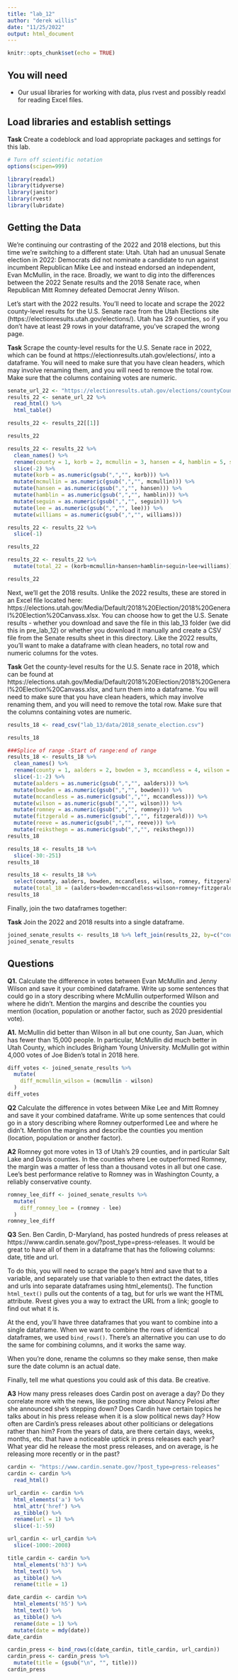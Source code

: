 ```yaml
---
title: "lab_12"
author: "derek willis"
date: "11/25/2022"
output: html_document
---
```


```r
knitr::opts_chunk$set(echo = TRUE)
```

## You will need

* Our usual libraries for working with data, plus rvest and possibly readxl for reading Excel files.

## Load libraries and establish settings

**Task** Create a codeblock and load appropriate packages and settings for this lab.

```r
# Turn off scientific notation
options(scipen=999)

library(readxl)
library(tidyverse)
library(janitor)
library(rvest)
library(lubridate)
```

## Getting the Data

We're continuing our contrasting of the 2022 and 2018 elections, but this time we're switching to a different state: Utah. Utah had an unusual Senate election in 2022: Democrats did not nominate a candidate to run against incumbent Republican Mike Lee and instead endorsed an independent, Evan McMullin, in the race. Broadly, we want to dig into the differences between the 2022 Senate results and the 2018 Senate race, when Republican Mitt Romney defeated Democrat Jenny Wilson.

Let's start with the 2022 results. You'll need to locate and scrape the 2022 county-level results for the U.S. Senate race from the Utah Elections site (https://electionresults.utah.gov/elections/). Utah has 29 counties, so if you don't have at least 29 rows in your dataframe, you've scraped the wrong page.

**Task** Scrape the county-level results for the U.S. Senate race in 2022, which can be found at https://electionresults.utah.gov/elections/, into a dataframe. You will need to make sure that you have clean headers, which may involve renaming them, and you will need to remove the total row. Make sure that the columns containing votes are numeric.

```r
senate_url_22 <- "https://electionresults.utah.gov/elections/countyCount/451556070"
results_22 <- senate_url_22 %>%
  read_html() %>%
  html_table()
```

```r
results_22 <- results_22[[1]]
```

```r
results_22
```

```r
results_22 <- results_22 %>%
  clean_names() %>%
  rename(county = 1, korb = 2, mcmullin = 3, hansen = 4, hamblin = 5, seguin = 6, lee = 7, williams = 8) %>%
  slice(-2) %>%
  mutate(korb = as.numeric(gsub(",","", korb))) %>%
  mutate(mcmullin = as.numeric(gsub(",","", mcmullin))) %>%
  mutate(hansen = as.numeric(gsub(",","", hansen))) %>%
  mutate(hamblin = as.numeric(gsub(",","", hamblin))) %>%
  mutate(seguin = as.numeric(gsub(",","", seguin))) %>%
  mutate(lee = as.numeric(gsub(",","", lee))) %>%
  mutate(williams = as.numeric(gsub(",","", williams)))
```
```r
results_22 <- results_22 %>%
  slice(-1)

results_22
```
```r
results_22 <- results_22 %>%
  mutate(total_22 = (korb+mcmullin+hansen+hamblin+seguin+lee+williams))

results_22
```

Next, we'll get the 2018 results. Unlike the 2022 results, these are stored in an Excel file located here: https://elections.utah.gov/Media/Default/2018%20Election/2018%20General%20Election%20Canvass.xlsx. You can choose how to get the U.S. Senate results - whether you download and save the file in this lab_13 folder (we did this in pre_lab_12) or whether you download it manually and create a CSV file from the Senate results sheet in this directory. Like the 2022 results, you'll want to make a dataframe with clean headers, no total row and numeric columns for the votes.

**Task** Get the county-level results for the U.S. Senate race in 2018, which can be found at https://elections.utah.gov/Media/Default/2018%20Election/2018%20General%20Election%20Canvass.xlsx, and turn them into a dataframe. You will need to make sure that you have clean headers, which may involve renaming them, and you will need to remove the total row. Make sure that the columns containing votes are numeric.

```r
results_18 <- read_csv("lab_13/data/2018_senate_election.csv")

results_18
```

```r
###Splice of range -Start of range:end of range
results_18 <- results_18 %>%
  clean_names() %>%
  rename(county = 1, aalders = 2, bowden = 3, mccandless = 4, wilson = 5, romney = 6, fitzgerald = 7, reeve = 8, reiksthegn = 9) %>%
  slice(-1:-2) %>%
  mutate(aalders = as.numeric(gsub(",","", aalders))) %>%
  mutate(bowden = as.numeric(gsub(",","", bowden))) %>%
  mutate(mccandless = as.numeric(gsub(",","", mccandless))) %>%
  mutate(wilson = as.numeric(gsub(",","", wilson))) %>%
  mutate(romney = as.numeric(gsub(",","", romney))) %>%
  mutate(fitzgerald = as.numeric(gsub(",","", fitzgerald))) %>%
  mutate(reeve = as.numeric(gsub(",","", reeve))) %>%
  mutate(reiksthegn = as.numeric(gsub(",","", reiksthegn)))
results_18
```
```r
results_18 <- results_18 %>%
  slice(-30:-251)
results_18
```
```r
results_18 <- results_18 %>%
  select(county, aalders, bowden, mccandless, wilson, romney, fitzgerald, reeve, reiksthegn) %>%
  mutate(total_18 = (aalders+bowden+mccandless+wilson+romney+fitzgerald+reeve+reiksthegn))
results_18
```
Finally, join the two dataframes together:

**Task** Join the 2022 and 2018 results into a single dataframe.

```r
joined_senate_results <- results_18 %>% left_join(results_22, by=c("county"))
joined_senate_results
```

## Questions

**Q1.** Calculate the difference in votes between Evan McMullin and Jenny Wilson and save it your combined dataframe. Write up some sentences that could go in a story describing where McMullin outperformed Wilson and where he didn't. Mention the margins and describe the counties you mention (location, population or another factor, such as 2020 presidential vote).

**A1.** McMullin did better than Wilson in all but one county, San Juan, which has fewer than 15,000 people. In particular, McMullin did much better in Utah County, which includes Brigham Young University. McMullin got within 4,000 votes of Joe Biden's total in 2018 here.

```r
diff_votes <- joined_senate_results %>%
  mutate(
    diff_mcmullin_wilson = (mcmullin - wilson)
  )
diff_votes
```

**Q2** Calculate the difference in votes between Mike Lee and Mitt Romney and save it your combined dataframe. Write up some sentences that could go in a story describing where Romney outperformed Lee and where he didn't. Mention the margins and describe the counties you mention (location, population or another factor).

**A2** Romney got more votes in 13 of Utah's 29 counties, and in particular Salt Lake and Davis counties. In the counties where Lee outperformed Romney, the margin was a matter of less than a thousand votes in all but one case. Lee's best performance relative to Romney was in Washington County, a reliably conservative county.

```r
romney_lee_diff <- joined_senate_results %>%
  mutate(
    diff_romney_lee = (romney - lee)
  )
romney_lee_diff
```

**Q3** Sen. Ben Cardin, D-Maryland, has posted hundreds of press releases at https://www.cardin.senate.gov/?post_type=press-releases. It would be great to have all of them in a dataframe that has the following columns: date, title and url.

To do this, you will need to scrape the page's html and save that to a variable, and separately use that variable to then extract the dates, titles and urls into separate dataframes using html_elements(). The function `html_text()` pulls out the contents of a tag, but for urls we want the HTML attribute. Rvest gives you a way to extract the URL from a link; google to find out what it is.

At the end, you'll have three dataframes that you want to combine into a single dataframe. When we want to combine the rows of identical dataframes, we used `bind_rows()`. There's an alternative you can use to do the same for combining columns, and it works the same way.

When you're done, rename the columns so they make sense, then make sure the date column is an actual date.

Finally, tell me what questions you could ask of this data. Be creative.

**A3** How many press releases does Cardin post on average a day? Do they correlate more with the news, like posting more about Nancy Pelosi after she announced she's stepping down? Does Cardin have certain topics he talks about in his press release when it is a slow political news day? How often are Cardin's press releases about other politicians or delegations rather than him? From the years of data, are there certain days, weeks, months, etc. that have a noticeable uptick in press releases each year? What year did he release the most press releases, and on average, is he releasing more recently or in the past?  

```r
cardin <- "https://www.cardin.senate.gov/?post_type=press-releases"
cardin <- cardin %>%
  read_html()
```
```r
url_cardin <- cardin %>%
  html_elements('a') %>%
  html_attr('href') %>%
  as_tibble() %>% 
  rename(url = 1) %>%
  slice(-1:-59)
```
```r
url_cardin <- url_cardin %>%
  slice(-1000:-2008)
```
```r
title_cardin <- cardin %>%
  html_elements('h3') %>%
  html_text() %>%
  as_tibble() %>%
  rename(title = 1)
```
```r
date_cardin <- cardin %>%
  html_elements('h5') %>%
  html_text() %>%
  as_tibble() %>%
  rename(date = 1) %>%
  mutate(date = mdy(date))
date_cardin
```
```r
cardin_press <- bind_rows(c(date_cardin, title_cardin, url_cardin))
cardin_press <- cardin_press %>%
  mutate(title = (gsub("\n", "", title)))
cardin_press
```
